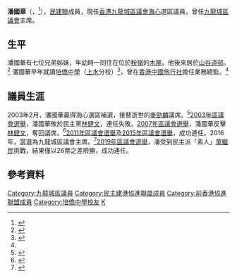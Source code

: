 {{Infobox_officeholder
| name = 潘國華
|native_name= Poon Kwok-Wah
|honorific-suffix = [[榮譽勳章_(香港)|MH]] 議員
| image name = 
| width = 
| Sex = 男
| office        = [[九龍城區議會|九龍城區議會]]議員
| constituency  = [[海心|海心]]
| term_start1    = 2003年10月1日
| term_end1      = 2003年12月31日
| constituency1 = [[海心|海心]]
| predecessor1   = [[麥勁麟|麥勁麟]]
| successor1     = [[林健文|林健文]]
| predecessor   = [[林健文|林健文]]
| successor     = 
| term_start    = 2008年1月1日
| term_end      = 
| office2        = [[九龍城區議會|九龍城區議會]]主席
| constituency2  = 
| term_start2    = 2016年1月5日
| term_end2      = 2019年12月31日
| predecessor2   = [[劉偉榮|劉偉榮]]
| successor2     = [[蕭亮聲|蕭亮聲]]
| date of birth  = {{birth year and age|1959}}
| place of birth = 
| birth_place  = {{HKG-1959}}
| nationality    = {{CNHK}}
| party          = {{DAB}} 
| place of death =
| spouse = 
| relatives =
| religion = 
| residence = 
| website = 
| educate = 
| past =
}}
'''潘國華'''{{MH}}（{{lang-en|Poon Kwok-Wah}}，{{bd|1959年}}<ref>{{Cite web |url=https://www.elections.gov.hk/dc2019/pdf/intro_to_can/G15_2_CHN.html |title=存档副本 |access-date=2020-02-08 |archive-date=2019-11-28 |archive-url=https://web.archive.org/web/20191128105421/https://www.elections.gov.hk/dc2019/pdf/intro_to_can/G15_2_CHN.html |dead-url=no }}</ref>），[[民建聯|民建聯]]成員，現任[[香港|香港]][[九龍城區議會|九龍城區議會]][[海心|海心]]選區議員，曾任[[九龍城區議會|九龍城區議會]]主席。

==生平==
潘國華有七位兄弟姊妹，年幼時一同住在位於[[粉嶺|粉嶺]]的[[寮屋|木屋]]。他後來居於[[山谷道邨|山谷道邨]]。<ref>{{Cite news|url=http://orientaldaily.on.cc/cnt/news/20180122/00176_110.html|title=中環出更：細個焗「住」捱 潘國華憶兒時木屋 - 東方日報|author=|date=2018-01-23|work=|newspaper=東方日報|accessdate=|language=zh-hk|archive-date=2019-04-23|archive-url=https://web.archive.org/web/20190423125345/https://orientaldaily.on.cc/cnt/news/20180122/00176_110.html|dead-url=no}}</ref> 潘國華早年就讀[[培僑中學|培僑中學]]（[[上水|上水]]分校）<ref>{{cite web |url=http://puikiu.org.hk/?p=52 |title=熱烈祝賀培僑校友當選區議員 |last= |first= |date=2016 |website= |publisher=培僑校友會 |access-date=2019-04-23 |quote= |archive-date=2019-06-10 |archive-url=https://web.archive.org/web/20190610092417/http://puikiu.org.hk/?p=52 |dead-url=no }}</ref>，曾在[[香港中國旅行社|香港中國旅行社]]擔任業務總監。<ref name=":0" />

== 議員生涯 ==
2003年2月，潘國華贏得海心選區補選，接替逝世的[[麥勁麟|麥勁麟]]議席。<ref>{{cite news|url=http://hk.apple.nextmedia.com/news/art/20030210/3111063|title=龍城區補選潘國華勝出|publisher=蘋果日報|date=2003-02-10|accessdate=2016-09-13|archive-date=2014-04-20|archive-url=https://web.archive.org/web/20140420053558/http://hk.apple.nextmedia.com/news/art/20030210/3111063|dead-url=no}}</ref>[[2003年區議會選舉|2003年區議會選舉]]，潘國華敗於民主黨[[林健文|林健文]]，連任失敗。[[2007年區議會選舉|2007年區議會選舉]]，潘國華反擊[[林健文|林健文]]，奪回議席。<ref name=":0">{{cite news|url=http://paper.wenweipo.com/2011/08/23/YO1108230014.htm|title=「三心兩意」助市民 民記潘國華必殺技|publisher=文匯報|date=2011-08-23|accessdate=2016-09-13|archive-date=2016-03-20|archive-url=https://web.archive.org/web/20160320202828/http://paper.wenweipo.com/2011/08/23/YO1108230014.htm|dead-url=no}}</ref>[[2011年區議會選舉|2011年區議會選舉]]及[[2015年區議會選舉|2015年區議會選舉]]，成功連任。2016年，當選為九龍城區議會主席。<ref>{{Cite web |url=http://www.info.gov.hk/gia/general/201601/07/P201601070744.htm |title=十八區區議會選出主席及副主席 |access-date=2016-09-13 |archive-date=2019-10-30 |archive-url=https://web.archive.org/web/20191030115851/https://www.info.gov.hk/gia/general/201601/07/P201601070744.htm |dead-url=no }}</ref>[[2019年區議會選舉|2019年區議會選舉]]，潘受到民主派「素人」[[童繼民|童繼民]]挑戰，結果僅以26票之差險勝，成功連任。

==參考資料==
{{reflist}}
{{start box}}
{{s-par}}
{{s-before|[[麥勁麟|麥勁麟]]}}
{{s-title|[[九龍城區議會|九龍城區議會]][[海心|海心]]選區|2003年10月1日—2003年12月31日}}
{{s-after|[[林健文|林健文]]}}
{{s-before|[[林健文|林健文]]}}
{{s-title|[[九龍城區議會|九龍城區議會]][[海心|海心]]選區|2008年1月1日—}}
{{s-inc}}
{{s-before|[[劉偉榮|劉偉榮]]}}
{{s-title|[[九龍城區議會|九龍城區議會]]主席|2016年1月1日—2019年12月31日}}
{{s-after|[[蕭亮聲|蕭亮聲]]}}
{{end}}

[[Category:九龍城區議員|Category:九龍城區議員]]
[[Category:民主建港協進聯盟成員|Category:民主建港協進聯盟成員]]
[[Category:前香港協進聯盟成員|Category:前香港協進聯盟成員]]
[[Category:培僑中學校友|Category:培僑中學校友]]
[[Category:潘姓|K]]